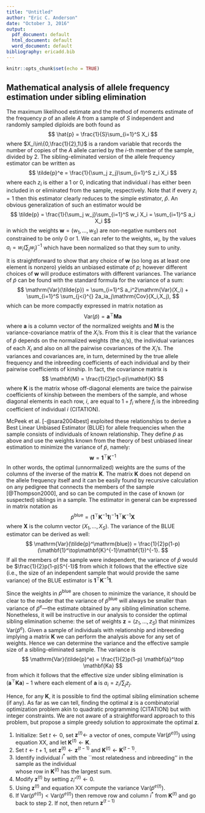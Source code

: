 ```yaml
---
title: "Untitled"
author: "Eric C. Anderson"
date: "October 3, 2016"
output:
  pdf_document: default
  html_document: default
  word_document: default
bibliography: ericadd.bib
---
```


```r
knitr::opts_chunk$set(echo = TRUE)
```

## Mathematical analysis of allele frequency estimation under sibling elimination

The maximum likelihood estimate and the method of moments estimate of the frequency $p$ of an allele $A$ from a sample of
$S$ independent and randomly sampled diploids are both found as
$$
\hat{p} = \frac{1}{S}\sum_{i=1}^S X_i
$$
where $X_i\in\{0,\frac{1}{2},1\}$ is a random variable that records the number of copies of the $A$ allele carried by the $i$-th 
member of the sample, divided by 2.  The sibling-eliminated version of the allele frequency estimator can be written as
$$
\tilde{p}^e = \frac{1}{\sum_j z_j}\sum_{i=1}^S z_i X_i
$$
where each $z_i$ is either a 1 or 0, indicating that individual $i$ has either been included in
or eliminated from the sample, respectively. Note that if every $z_i = 1$ then this estimator clearly reduces to the 
simple estimator, $\hat{p}$.  An obvious generalization of such an estimator would be
$$
\tilde{p} = \frac{1}{\sum_j w_j}\sum_{i=1}^S w_i X_i = \sum_{i=1}^S a_i X_i
$$
in which the weights $\mathbf{w} = (w_1,\ldots, w_S)$ are non-negative numbers not constrained to be
only 0 or 1. We can refer to the weights, $w_i$, by the values $a_i = w_i(\sum_j w_j)^{-1}$ which
have been normalized so that they sum to unity. 

It is straightforward to show that any choice of $\mathbf{w}$ (so long as at least one element is nonzero) 
yields an unbiased estimate of $p$; however different choices of $\mathbf{w}$ will produce estimators with
different variances. The variance of $\tilde{p}$ can be found with the standard formula for the variance of a sum:
$$
\mathrm{Var}(\tilde{p}) =
\sum_{i=1}^S a_i^2\mathrm{Var}(X_i) + \sum_{i=1}^S \sum_{j<i}^{} 2a_ia_j\mathrm{Cov}(X_i,X_j),
$$
which can be more compactly expressed in matrix notation as
$$
\mathrm{Var}(\tilde{p}) = \mathbf{a}^\top\mathbf{M}\mathbf{a}
$$
where $\mathbf{a}$ is a column vector of the normalized weights and $\mathbf{M}$ is the variance-covariance
matrix of the $X_i$'s.
From this it is clear that the variance of $\tilde{p}$ depends on the normalized weights (the $a_i$'s), the
individual variances of each $X_i$ and also on all the pairwise covariances of the $X_i$'s.
The variances and covariances are, in turn, determined by the true allele frequency and 
the inbreeding coefficients of 
each individual and by their pairwise coefficients of kinship. In fact, the covariance matrix 
is
$$
\mathbf{M} = \frac{1}{2}p(1-p)\mathbf{K}
$$
where $\mathbf{K}$ is the matrix whose off-diagonal elements are twice the pairwise coefficients of 
kinship between the members of the sample, and whose diagonal elements in each row, $i$, are equal to 
$1+f_i$ where $f_i$ is the inbreeding coefficient of individual $i$ (CITATION).

McPeek et al. [-@sara2004best]
exploited these relationships to derive a Best Linear Unbiased Estimator (BLUE) for allele frequencies
when the sample consists of individuals of known relationship.  They define $\tilde{p}$ as above and
use the weights known from the theory of best unbiased linear estimation to minimize the 
variance of $\tilde{p}$, namely:
$$
\mathbf{w} = \mathbf{1}^\top\mathbf{K}^{-1}
$$
In other words, the optimal (unnormalized) weights are the sums of the columns of the inverse of the matrix  $\mathbf{K}$.
The matrix  $\mathbf{K}$ does not depend on the 
allele frequency itself and it can be easily found by recursive calculation on any pedigree that connects
the members of the sample [@Thompson2000], and so can be computed in the case of known (or suspected) siblings
in a sample.  The estimator in general can be expressed in matrix notation as
$$
\tilde{p}^\mathrm{blue} = (\mathbf{1}^\top\mathbf{K}^{-1}\mathbf{1})^{-1} \mathbf{1}^\top\mathbf{K}^{-1} \mathbf{X}
$$
where $\mathbf{X}$ is the column vector $(X_1, \ldots, X_S)$.  The variance of the BLUE estimator can be derived
as well:
$$
\mathrm{Var}(\tilde{p}^\mathrm{blue}) = \frac{1}{2}p(1-p) (\mathbf{1}^\top\mathbf{K}^{-1}\mathbf{1})^{-1}.
$$
If all the members of the sample were independent, the variance of $\hat{p}$ would be $\frac{1}{2}p(1-p)S^{-1}$ from which it follows
that the effective size (i.e., the size of an independent sample that would provide the same variance) of the BLUE estimator
is $\mathbf{1}^\top\mathbf{K}^{-1}\mathbf{1}$.

Since the weights in $\tilde{p}^\mathrm{blue}$ are chosen to minimize the variance, it should be clear to the reader
that the variance of $\tilde{p}^\mathrm{blue}$ will always be smaller than variance of $\tilde{p}^e$---the estimate
obtained by any sibling elimination scheme.  Nonetheless, it will be instructive in our analysis to consider 
the optimal sibling elimination scheme: the set of weights $\mathbf{z} = (z_1,\ldots,z_S)$ that minimizes $\mathrm{Var}(\tilde{p}^e)$.
Given a sample of individuals with relationship and inbreeding implying a matrix $\mathbf{K}$ we can perform the 
analysis above for any set of weights.  Hence we can determine the variance and the effective sample size of a sibling-eliminated
sample.  The variance is
$$
\mathrm{Var}(\tilde{p}^e) = \frac{1}{2}p(1-p) \mathbf{a}^\top \mathbf{Ka}
$$
from which it follows that the effective size under sibling elimination is 
$(\mathbf{a}^\top \mathbf{Ka})-1$ where each element of $\mathbf{a}$ is
$a_i = z_i / \sum_j z_j$.  

Hence, for any $\mathbf{K}$, it is possible to find
the optimal sibling elimination scheme (if any).
As far as we can tell, finding the optimal $\mathbf{z}$ is a combinatorial optimization
problem akin to quadratic programming (CITATION) but with integer constraints.  We are not aware
of a straightforward approach to this problem, but propose a simple greedy solution to approximate
the optimal $\mathbf{z}$.  

1. Initialize:  Set $t \leftarrow 0$, set $\mathbf{z}^{(t)} \leftarrow$ a vector of ones, compute $\mathrm{Var}(\tilde{p}^{e(t)})$ using 
equation XX,     and let $\mathbf{K}^{(t)} \leftarrow \mathbf{K}$.
1. Set $t \leftarrow t + 1$, set $\mathbf{z}^{(t)} \leftarrow \mathbf{z}^{(t-1)}$ and $\mathbf{K}^{(t)} \leftarrow \mathbf{K}^{(t-1)}$.
1. Identify individual $i^*$ with the ``most relatedness and inbreeding'' in the sample as the individual  
whose row in $\mathbf{K}^{(t)}$ has the largest sum.
1. Modify $\mathbf{z}^{(t)}$ by setting $z_{i^*}^{(t)} \leftarrow 0$.
1. Using $\mathbf{z}^{(t)}$ and equation XX compute the variance $\mathrm{Var}(\tilde{p}^{e(t)})$.
1. If $\mathrm{Var}(\tilde{p}^{e(t)}) < \mathrm{Var}(\tilde{p}^{e(t)})$ then remove row and column $i^*$ from $\mathbf{K}^{(t)}$ and go
back to step 2.  If not, then return $\mathbf{z}^{(t-1)}$
